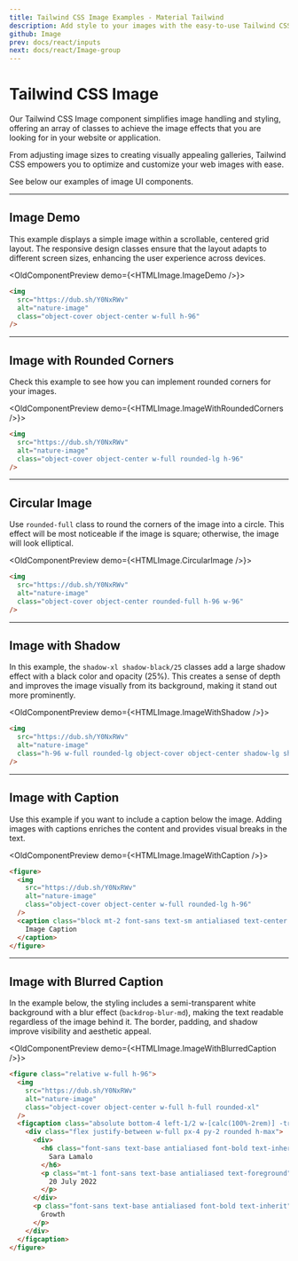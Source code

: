 ```yaml
---
title: Tailwind CSS Image Examples - Material Tailwind
description: Add style to your images with the easy-to-use Tailwind CSS Image component. Customize and integrate easily it into your web project.
github: Image
prev: docs/react/inputs
next: docs/react/Image-group
---
```


# Tailwind CSS Image

Our Tailwind CSS Image component simplifies image handling and styling, offering an array of classes to achieve the image effects that you are looking for in your website or application.

From adjusting image sizes to creating visually appealing galleries, Tailwind CSS empowers you to optimize and customize your web images with ease.

See below our examples of image UI components.

---

## Image Demo

This example displays a simple image within a scrollable, centered grid layout. The responsive design classes ensure that the layout adapts to different screen sizes, enhancing the user experience across devices.

<OldComponentPreview demo={<HTMLImage.ImageDemo />}>
```html
<img
  src="https://dub.sh/Y0NxRWv"
  alt="nature-image"
  class="object-cover object-center w-full h-96"
/>
```
</OldComponentPreview>

---

## Image with Rounded Corners

Check this example to see how you can implement rounded corners for your images.

<OldComponentPreview demo={<HTMLImage.ImageWithRoundedCorners />}>
```html
<img
  src="https://dub.sh/Y0NxRWv"
  alt="nature-image"
  class="object-cover object-center w-full rounded-lg h-96"
/>
```
</OldComponentPreview>

---

## Circular Image

Use `rounded-full` class to round the corners of the image into a circle. This effect will be most noticeable if the image is square; otherwise, the image will look elliptical.

<OldComponentPreview demo={<HTMLImage.CircularImage />}>
```html
<img
  src="https://dub.sh/Y0NxRWv"
  alt="nature-image"
  class="object-cover object-center rounded-full h-96 w-96"
/>
```
</OldComponentPreview>

---

## Image with Shadow

In this example, the `shadow-xl shadow-black/25` classes add a large shadow effect with a black color and opacity (25%). This creates a sense of depth and improves the image visually from its background, making it stand out more prominently.

<OldComponentPreview demo={<HTMLImage.ImageWithShadow />}>
```html
<img
  src="https://dub.sh/Y0NxRWv"
  alt="nature-image"
  class="h-96 w-full rounded-lg object-cover object-center shadow-lg shadow-black/25"
/>
```
</OldComponentPreview>

---

## Image with Caption

Use this example if you want to include a caption below the image. Adding images with captions enriches the content and provides visual breaks in the text.

<OldComponentPreview demo={<HTMLImage.ImageWithCaption />}>
```html
<figure>
  <img
    src="https://dub.sh/Y0NxRWv"
    alt="nature-image"
    class="object-cover object-center w-full rounded-lg h-96"
  />
  <caption class="block mt-2 font-sans text-sm antialiased text-center text-inherit">
    Image Caption
  </caption>
</figure>
```
</OldComponentPreview>

---

## Image with Blurred Caption

In the example below, the styling includes a semi-transparent white background with a blur effect (`backdrop-blur-md`), making the text readable regardless of the image behind it. The border, padding, and shadow improve visibility and aesthetic appeal.

<OldComponentPreview demo={<HTMLImage.ImageWithBlurredCaption />}>
```html
<figure class="relative w-full h-96">
  <img
    src="https://dub.sh/Y0NxRWv"
    alt="nature-image"
    class="object-cover object-center w-full h-full rounded-xl"
  />
  <figcaption class="absolute bottom-4 left-1/2 w-[calc(100%-2rem)] -translate-x-1/2 overflow-hidden rounded-lg border border-surface bg-background bg-opacity-75 shadow-lg shadow-black/5 saturate-200 backdrop-blur-md">
    <div class="flex justify-between w-full px-4 py-2 rounded h-max">
      <div>
        <h6 class="font-sans text-base antialiased font-bold text-inherit md:text-lg lg:text-xl">
          Sara Lamalo
        </h6>
        <p class="mt-1 font-sans text-base antialiased text-foreground">
          20 July 2022
        </p>
      </div>
      <p class="font-sans text-base antialiased font-bold text-inherit">
        Growth
      </p>
    </div>
  </figcaption>
</figure>
```
</OldComponentPreview>
